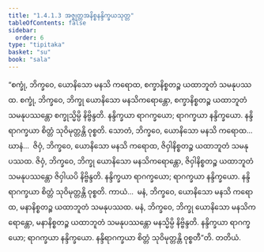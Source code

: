 ```yaml
---
title: "1.4.1.3 အဇ္ဈတ္တအနိစ္စနန္ဒိက္ခယသုတ္တ"
tableOfContents: false
sidebar:
  order: 6
type: "tipitaka"
basket: "su"
book: "sala"
---
```



<DynamicBreadcrumb />

<Division number="158" book="sala">

<Paragraph number="865" book="sala">
“စက္ခုံ, ဘိက္ခဝေ, ယောနိသော မနသိ ကရောထ, စက္ခာနိစ္စတဉ္စ ယထာဘူတံ သမနုပဿထ. စက္ခုံ, ဘိက္ခဝေ, ဘိက္ခု ယောနိသော မနသိကရောန္တော, စက္ခာနိစ္စတဉ္စ ယထာဘူတံ သမနုပဿန္တော စက္ခုသ္မိမ္ပိ နိဗ္ဗိန္ဒတိ. နန္ဒိက္ခယာ ရာဂက္ခယော; ရာဂက္ခယာ နန္ဒိက္ခယော. နန္ဒိရာဂက္ခယာ စိတ္တံ သုဝိမုတ္တန္တိ ဝုစ္စတိ. သောတံ, ဘိက္ခဝေ, ယောနိသော မနသိ ကရောထ…  ဃာနံ…  ဇိဝှံ, ဘိက္ခဝေ, ယောနိသော မနသိ ကရောထ, ဇိဝှါနိစ္စတဉ္စ ယထာဘူတံ သမနုပဿထ. ဇိဝှံ, ဘိက္ခဝေ, ဘိက္ခု ယောနိသော မနသိကရောန္တော, ဇိဝှါနိစ္စတဉ္စ ယထာဘူတံ သမနုပဿန္တော ဇိဝှါယပိ နိဗ္ဗိန္ဒတိ. နန္ဒိက္ခယာ ရာဂက္ခယော; ရာဂက္ခယာ နန္ဒိက္ခယော. နန္ဒိရာဂက္ခယာ စိတ္တံ သုဝိမုတ္တန္တိ ဝုစ္စတိ. ကာယံ…  မနံ, ဘိက္ခဝေ, ယောနိသော မနသိ ကရောထ, မနာနိစ္စတဉ္စ ယထာဘူတံ သမနုပဿထ. မနံ, ဘိက္ခဝေ, ဘိက္ခု ယောနိသော မနသိကရောန္တော, မနာနိစ္စတဉ္စ ယထာဘူတံ သမနုပဿန္တော မနသ္မိမ္ပိ နိဗ္ဗိန္ဒတိ. နန္ဒိက္ခယာ ရာဂက္ခယော; ရာဂက္ခယာ နန္ဒိက္ခယော. နန္ဒိရာဂက္ခယာ စိတ္တံ သုဝိမုတ္တန္တိ ဝုစ္စတီ”တိ.

</Paragraph>
</Division>

<Paragraph number="866" type="center" book="sala">
တတိယံ.
</Paragraph>